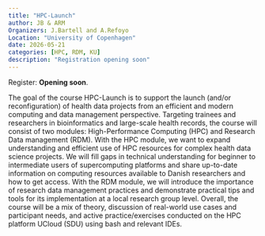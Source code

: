 ```yaml
---
title: "HPC-Launch"
author: JB & ARM 
Organizers: J.Bartell and A.Refoyo
Location: "University of Copenhagen"
date: 2026-05-21
categories: [HPC, RDM, KU]
description: "Registration opening soon"
---
```


Register: **Opening soon**.

The goal of the course HPC-Launch is to support the launch (and/or reconfiguration) of health data projects from an efficient and modern computing and data management perspective. Targeting trainees and researchers in bioinformatics and large-scale health records, the course will consist of two modules: High-Performance Computing (HPC) and Research Data management (RDM). With the HPC module, we want to expand understanding and efficient use of HPC resources for complex health data science projects. We will fill gaps in technical understanding for beginner to intermediate users of supercomputing platforms and share up-to-date information on computing resources available to Danish researchers and how to get access. With the RDM module, we will introduce the importance of research data management practices and demonstrate practical tips and tools for its implementation at a local research group level. Overall, the course will be a mix of theory, discussion of real-world use cases and participant needs, and active practice/exercises conducted on the HPC platform UCloud (SDU) using bash and relevant IDEs.